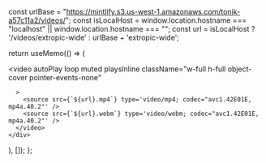 
  const urlBase = "https://mintlify.s3.us-west-1.amazonaws.com/tonik-a57c11a2/videos/";
  const isLocalHost = window.location.hostname === "localhost" || window.location.hostname === "";
  const url = isLocalHost ? '/videos/extropic-wide' : urlBase + 'extropic-wide';
  
  return useMemo(() => (
    <div
        id="top-video"
        key="top-video"
      className="absolute w-screen pointer-events-none top-0 min-h-[400px] sm:ml-[0rem] lg:-ml-[9rem] left-1/2 -translate-x-1/2 z-0 flex items-center justify-center max-h-[720px] overflow-hidden opacity-60"
    >
      <video
        autoPlay
        loop
        muted
        playsInline
        className="w-full h-full object-cover pointer-events-none"

      >
        <source src={`${url}.mp4`} type='video/mp4; codec="avc1.42E01E, mp4a.40.2"' />
        <source src={`${url}.webm`} type='video/webm; codec="avc1.42E01E, mp4a.40.2"' />
      </video>
    </div>
  ), []);
};


